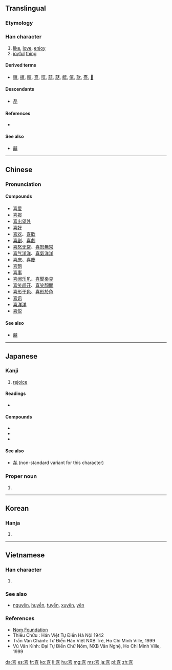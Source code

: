 {{also|憙|𠷸}}
==Translingual==
{{stroke order|strokes=12}}

===Etymology===
{{Han compound|壴|口|t2=mouth|ls=ic}}

===Han character===
{{Han char|rn=30|rad=口|as=09|sn=12|four=4060<sub>1</sub>|canj=土口廿口 (GRTR)|ids=⿱[[壴]][[口]]}}

# [[like]], [[love]], [[enjoy]]
# [[joyful]] [[thing]]

====Derived terms====
* [[禧]], [[譆]], [[瞦]], [[憙]], [[嘻]], [[囍]], [[嚭]], [[饎]], [[僖]], [[歖]], [[熹]], [[𢜳]]

====Descendants====
* [[㐂]]

====References====
* {{Han ref|kx=0199.050|dkj=03957|dj=0420.290|hdz=10649.020|uh=559C|ud=21916|bh=B3DF|bd=46047}}

====See also====
* [[囍]] <!-- list separately b/c duplicated character, hence worth pointing out -->

----

==Chinese==
{{zh-forms}}

===Pronunciation===
{{zh-pron
|m=xǐ
|c=hei2
|mn=hí
|mc=y
|oc=y
|ma=
|cat=v,n
}}

====Compounds====
* [[喜爱]]
* [[喜报]]
* [[喜出望外]]
* [[喜好]]
* [[喜欢]]、[[喜歡]]
* [[喜剧]]、[[喜劇]]
* [[喜怒无常]]、[[喜怒無常]]
* [[喜气洋洋]]、[[喜氣洋洋]]
* [[喜庆]]、[[喜慶]]
* [[喜鹊]]
* [[喜事]]
* [[喜闻乐见]]、[[喜聞樂見]]
* [[喜笑颜开]]、[[喜笑顏開]]
* [[喜形于色]]、[[喜形於色]]
* [[喜讯]]
* [[喜洋洋]]
* [[喜悦]]

====See also====
* [[囍]]

----

==Japanese==

===Kanji===
{{ja-kanji|grade=4|rs=口09}}

# [[rejoice]]

====Readings====
* {{ja-readings|goon=[[こ]] (ko)|kanon=[[き]] (ki)|kun=[[よろこぶ]] (yorokobu), [[よろこび]] (yorokobi)}}

====Compounds====
* {{ja-r|喜劇|gloss=[[comedy]]|きげき}}
* {{ja-r|喜捨|きしゃ}}
* {{ja-r|悲喜|gloss=joys and sorrows|ひき}}

====See also====
* [[㐂]] (non-standard variant for this character)

===Proper noun===
{{ja-pos|よし|proper}}

# {{given name|male|lang=ja|sort=よし}}

----

==Korean==

===Hanja===
{{ko-hanja|hangeul=희|rv=hui|mr=hŭi}}

# {{defn|lang=ko|sort=口09}}

----

==Vietnamese==

===Han character===
{{vi-hantu|[[hỉ]], [[hỷ]], [[hẻ]], [[hởi]]|rs=口09}} 

# {{defn|lang=vi|sort=口09}}

===See also===
* [[nguyên]], [[huyền]], [[tuyền]], [[xuyên]], [[yên]]

===References===
*[http://nomfoundation.org/common/nom_details.php?codepoint=559c Nom Foundation]
*Thiều Chửu : Hán Việt Tự Điển Hà Nội 1942
*Trần Văn Chánh: Từ Điển Hán Việt NXB Trẻ, Ho Chi Minh Ville, 1999
*Vũ Văn Kính: Đại Tự Điển Chữ Nôm, NXB Văn Nghệ, Ho Chi Minh Ville, 1999

[[da:喜]]
[[es:喜]]
[[fr:喜]]
[[ko:喜]]
[[li:喜]]
[[hu:喜]]
[[mg:喜]]
[[ms:喜]]
[[ja:喜]]
[[pl:喜]]
[[zh:喜]]